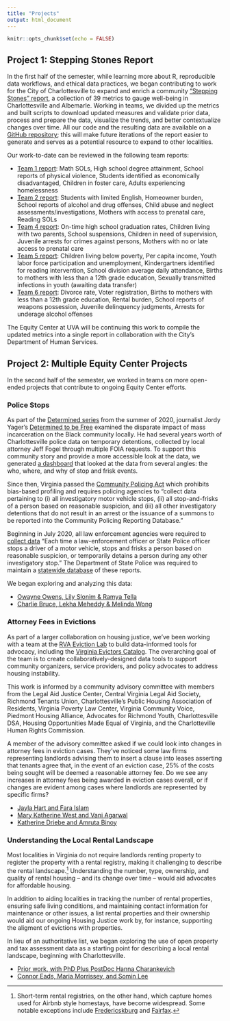```yaml
---
title: "Projects"
output: html_document
---
```


```r
knitr::opts_chunk$set(echo = FALSE)
```

## Project 1: Stepping Stones Report

In the first half of the semester, while learning more about R, reproducible data workflows, and ethical data practices, we began contributing to work for the City of Charlottesville to expand and enrich a community ["Stepping Stones" report](https://www.charlottesville.gov/1623/Stepping-Stones-Report), a collection of 39 metrics to gauge well-being in Charlottesville and Albemarle. Working in teams, we divided up the metrics and built scripts to download updated measures and validate prior data, process and prepare the data, visualize the trends, and better contextualize changes over time. All our code and the resulting data are available on a [GitHub repository](https://github.com/virginiaequitycenter/stepping-stones/); this will make future iterations of the report easier to generate and serves as a potential resource to expand to other localities.

Our work-to-date can be reviewed in the following team reports:

* [Team 1 report](../projects/team1report.html): Math SOLs, High school degree attainment, School reports of physical violence, Students identified as economically disadvantaged, Children in foster care, Adults experiencing homelessness
* [Team 2 report](../projects/team2report.html): Students with limited English, Homeowner burden, School reports of alcohol and drug offenses, Child abuse and neglect assessments/investigations, Mothers with access to prenatal care, Reading SOLs
* [Team 4 report](../projects/team4report.html): On-time high school graduation rates, Children living with two parents, School suspensions, Children in need of supervision, Juvenile arrests for crimes against persons, Mothers with no or late access to prenatal care 
* [Team 5 report](../projects/team5report.html): Children living below poverty, Per capita income, Youth labor force participation and unemployment, Kindergartners identified for reading intervention, School division average daily attendance, Births to mothers with less than a 12th grade education, Sexually transmitted infections in youth (awaiting data transfer) 
* [Team 6 report](../projects/team6report.html): Divorce rate, Voter registration, Births to mothers with less than a 12th grade education, Rental burden, School reports of weapons possession, Juvenile delinquency judgments, Arrests for underage alcohol offenses

The Equity Center at UVA will be continuing this work to compile the updated metrics into a single report in collaboration with the City's Department of Human Services.

## Project 2: Multiple Equity Center Projects

In the second half of the semester, we worked in teams on more open-ended projects that contribute to ongoing Equity Center efforts.

### Police Stops
As part of the [Determined series](https://www.cvilletomorrow.org/articles/determined-stories-of-resilience-in-a-broken-ecosystem/) from the summer of 2020, journalist Jordy Yager’s [Determined to be Free](https://www.cvilletomorrow.org/articles/determined-to-be-free/) examined the disparate impact of mass incarceration on the Black community locally. He had several years worth of Charlottesville police data on temporary detentions, collected by local attorney Jeff Fogel through multiple FOIA requests. To support this community story and provide a more accessible look at the data, we generated [a dashboard](https://virginiaequitycenter.github.io/cvilleequity_stopandfrisk/) that looked at the data from several angles: the who, where, and why of stop and frisk events. 

Since then, Virginia passed the [Community Policing Act](https://law.lis.virginia.gov/vacode/title52/chapter6.1/) which prohibits bias-based profiling and requires policing agencies to “collect data pertaining to (i) all investigatory motor vehicle stops, (ii) all stop-and-frisks of a person based on reasonable suspicion, and (iii) all other investigatory detentions that do not result in an arrest or the issuance of a summons to be reported into the Community Policing Reporting Database.”

Beginning in July 2020, all law enforcement agencies were required to [collect data](https://law.lis.virginia.gov/vacode/title52/chapter6.1/section52-30.2/) “Each time a law-enforcement officer or State Police officer stops a driver of a motor vehicle, stops and frisks a person based on reasonable suspicion, or temporarily detains a person during any other investigatory stop.” The Department of State Police was required to maintain a [statewide database](https://data.virginia.gov/stories/s/Virginia-Community-Policing-Act-Data-Collection/rden-cz3h/) of these reports.

We began exploring and analyzing this data:

* [Owayne Owens, Lily Slonim & Ramya Tella](../projects/Police_Stops.htmll)
* [Charlie Bruce, Lekha Meheddy & Melinda Wong](https://melindajwong.shinyapps.io/community_policing_final/)

### Attorney Fees in Evictions
As part of a larger collaboration on housing justice, we’ve been working with a team at the [RVA Eviction Lab](https://rampages.us/rvaevictionlab/) to build data-informed tools for advocacy, including the [Virginia Evictors Catalog](https://virginiaequitycenter.shinyapps.io/va-evictors-catalog/). The overarching goal of the team is to create collaboratively-designed data tools to support community organizers, service providers, and policy advocates to address housing instability. 

This work is informed by a community advisory committee with members from the Legal Aid Justice Center, Central Virginia Legal Aid Society, Richmond Tenants Union, Charlottesville’s Public Housing Association of Residents, Virginia Poverty Law Center, Virginia Community Voice, Piedmont Housing Alliance, Advocates for Richmond Youth, Charlottesville DSA, Housing Opportunities Made Equal of Virginia, and the Charlotteville Human Rights Commission. 

A member of the advisory committee asked if we could look into changes in attorney fees in eviction cases. They've noticed some law firms representing landlords advising them to insert a clause into leases asserting that tenants agree that, in the event of an eviction case, 25% of the costs being sought will be deemed a reasonable attorney fee. Do we see any increases in attorney fees being awarded in eviction cases overall, or if changes are evident among cases where landlords are represented by specific firms?

* [Jayla Hart and Fara Islam](../projects/Richmond-Eviction-Fees.html)
* [Mary Katherine West and Vani Agarwal](../projects/CvilleRegion-Eviction-Fees.html)
* [Katherine Driebe and Amruta Binoy](https://commpaslab.shinyapps.io/Eviction-Fees-App/)

### Understanding the Local Rental Landscape 
Most localities in Virginia do not require landlords renting property to register the property with a rental registry, making it challenging to describe the rental landscape.^[Short-term rental registries, on the other hand, which capture homes used for Airbnb style homestays, have become widespread. Some notable exceptions include [Fredericskburg](https://www.fredericksburgva.gov/304/Landlord-License) and [Fairfax](https://www.fairfaxva.gov/government/code-administration/property-maintenance/rental-properties).] Understanding the number, type, ownership, and quality of rental housing -- and its change over time -- would aid advocates for affordable housing.

In addition to aiding localities in tracking the number of rental properties, ensuring safe living conditions, and maintaining contact information for maintenance or other issues, a list rental properties and their ownership would aid our ongoing Housing Justice work by, for instance, supporting the aligment of evictions with properties.

In lieu of an authoritative list, we began exploring the use of open property and tax assessment data as a starting point for describing a local rental landscape, beginning with Charlottesville.

* [Prior work, with  PhD Plus PostDoc 
Hanna Charankevich](https://github.com/virginiaequitycenter/rental-database/blob/main/cville_rental_property_map.png)
* [Connor Eads, Maria Morrissey, and Somin Lee](../projects/cville_rental_market.html)
